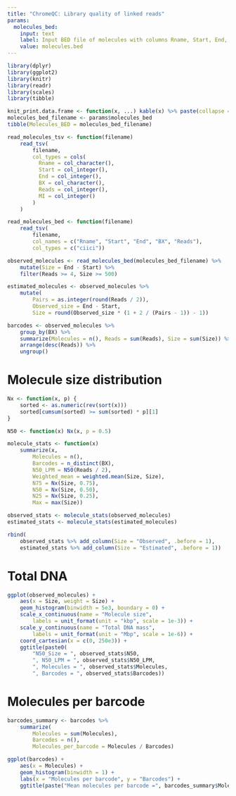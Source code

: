 ```yaml
---
title: "ChromeQC: Library quality of linked reads"
params:
  molecules_bed:
    input: text
    label: Input BED file of molecules with columns Rname, Start, End, BX, Number_reads
    value: molecules.bed
---
```


```r
library(dplyr)
library(ggplot2)
library(knitr)
library(readr)
library(scales)
library(tibble)

knit_print.data.frame <- function(x, ...) kable(x) %>% paste(collapse = "\n") %>% asis_output
molecules_bed_filename <- params$molecules_bed
tibble(Molecules_BED = molecules_bed_filename)
```

```r
read_molecules_tsv <- function(filename)
	read_tsv(
		filename,
		col_types = cols(
		  Rname = col_character(),
		  Start = col_integer(),
		  End = col_integer(),
		  BX = col_character(),
		  Reads = col_integer(),
		  MI = col_integer()
		)
	)

read_molecules_bed <- function(filename)
	read_tsv(
		filename,
		col_names = c("Rname", "Start", "End", "BX", "Reads"),
		col_types = c("ciici"))

observed_molecules <- read_molecules_bed(molecules_bed_filename) %>%
	mutate(Size = End - Start) %>%
	filter(Reads >= 4, Size >= 500)

estimated_molecules <- observed_molecules %>%
	mutate(
		Pairs = as.integer(round(Reads / 2)),
		Observed_size = End - Start,
		Size = round(Observed_size * (1 + 2 / (Pairs - 1)) - 1))

barcodes <- observed_molecules %>%
	group_by(BX) %>%
	summarize(Molecules = n(), Reads = sum(Reads), Size = sum(Size)) %>%
	arrange(desc(Reads)) %>%
	ungroup()
```

# Molecule size distribution
```r
Nx <- function(x, p) {
	sorted <- as.numeric(rev(sort(x)))
	sorted[cumsum(sorted) >= sum(sorted) * p][1]
}

N50 <- function(x) Nx(x, p = 0.5)

molecule_stats <- function(x)
	summarize(x,
		Molecules = n(),
		Barcodes = n_distinct(BX),
		N50_LPM = N50(Reads / 2),
		Weighted_mean = weighted.mean(Size, Size),
		N75 = Nx(Size, 0.75),
		N50 = Nx(Size, 0.50),
		N25 = Nx(Size, 0.25),
		Max = max(Size))

observed_stats <- molecule_stats(observed_molecules)
estimated_stats <- molecule_stats(estimated_molecules)

rbind(
	observed_stats %>% add_column(Size = "Observed", .before = 1),
	estimated_stats %>% add_column(Size = "Estimated", .before = 1))
```

# Total DNA
```r
ggplot(observed_molecules) +
	aes(x = Size, weight = Size) +
	geom_histogram(binwidth = 5e3, boundary = 0) +
	scale_x_continuous(name = "Molecule size",
		labels = unit_format(unit = "kbp", scale = 1e-3)) +
	scale_y_continuous(name = "Total DNA mass",
		labels = unit_format(unit = "Mbp", scale = 1e-6)) +
	coord_cartesian(x = c(0, 250e3)) +
	ggtitle(paste0(
		"N50_Size = ", observed_stats$N50,
		", N50_LPM = ", observed_stats$N50_LPM,
		", Molecules = ", observed_stats$Molecules,
		", Barcodes = ", observed_stats$Barcodes))
```

# Molecules per barcode
```r
barcodes_summary <- barcodes %>%
	summarize(
		Molecules = sum(Molecules),
		Barcodes = n(),
		Molecules_per_barcode = Molecules / Barcodes)

ggplot(barcodes) +
	aes(x = Molecules) +
	geom_histogram(binwidth = 1) +
	labs(x = "Molecules per barcode", y = "Barcodes") +
	ggtitle(paste("Mean molecules per barcode =", barcodes_summary$Molecules_per_barcode))
```
